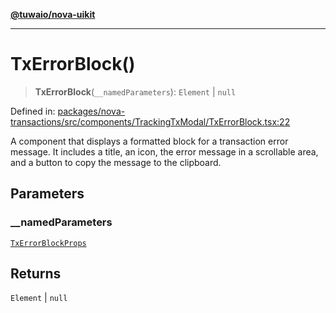[**@tuwaio/nova-uikit**](../../../README.md)

***

# TxErrorBlock()

> **TxErrorBlock**(`__namedParameters`): `Element` \| `null`

Defined in: [packages/nova-transactions/src/components/TrackingTxModal/TxErrorBlock.tsx:22](https://github.com/TuwaIO/nova-uikit/blob/3fe83b313b340e94fe267aac4ea7faa1db5af0df/packages/nova-transactions/src/components/TrackingTxModal/TxErrorBlock.tsx#L22)

A component that displays a formatted block for a transaction error message.
It includes a title, an icon, the error message in a scrollable area,
and a button to copy the message to the clipboard.

## Parameters

### \_\_namedParameters

[`TxErrorBlockProps`](../type-aliases/TxErrorBlockProps.md)

## Returns

`Element` \| `null`
